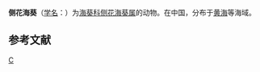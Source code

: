 {{Speciesbox
| taxon = Anthopleura sp.
}}

'''侧花海葵'''（[[学名|学名]]：{{lang|la|'''''Anthopleura sp.'''''}}）为[[海葵科|海葵科]][[侧花海葵属|侧花海葵属]]的动物。在中国，分布于[[黄海|黄海]]等海域。

== 参考文献 ==
{{reflist}}
{{taxonbar}}

[[Category:侧花海葵属|C]]